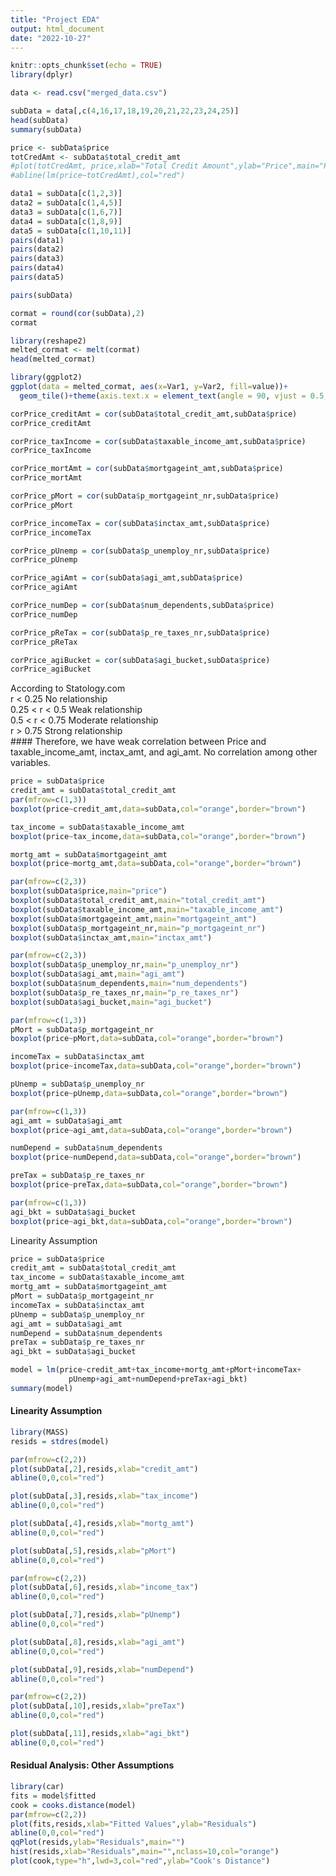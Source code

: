 ```yaml
---
title: "Project EDA"
output: html_document
date: "2022-10-27"
---
```


```r
knitr::opts_chunk$set(echo = TRUE)
library(dplyr)
```


```r

data <- read.csv("merged_data.csv")  

subData = data[,c(4,16,17,18,19,20,21,22,23,24,25)]
head(subData)
summary(subData)

```
```r
price <- subData$price
totCredAmt <- subData$total_credit_amt
#plot(totCredAmt, price,xlab="Total Credit Amount",ylab="Price",main="Price vs. Credit #Amount")
#abline(lm(price~totCredAmt),col="red")

```

```r
data1 = subData[c(1,2,3)]
data2 = subData[c(1,4,5)]
data3 = subData[c(1,6,7)]
data4 = subData[c(1,8,9)]
data5 = subData[c(1,10,11)]
pairs(data1)
pairs(data2)
pairs(data3)
pairs(data4)
pairs(data5)

```
```r
pairs(subData)
```
```r
cormat = round(cor(subData),2)
cormat

```
```r
library(reshape2)
melted_cormat <- melt(cormat)
head(melted_cormat)

```


```r
library(ggplot2)
ggplot(data = melted_cormat, aes(x=Var1, y=Var2, fill=value))+ 
  geom_tile()+theme(axis.text.x = element_text(angle = 90, vjust = 0.5, hjust=1))

```


```r
corPrice_creditAmt = cor(subData$total_credit_amt,subData$price)
corPrice_creditAmt

corPrice_taxIncome = cor(subData$taxable_income_amt,subData$price)
corPrice_taxIncome

corPrice_mortAmt = cor(subData$mortgageint_amt,subData$price)
corPrice_mortAmt

corPrice_pMort = cor(subData$p_mortgageint_nr,subData$price)
corPrice_pMort

corPrice_incomeTax = cor(subData$inctax_amt,subData$price)
corPrice_incomeTax

corPrice_pUnemp = cor(subData$p_unemploy_nr,subData$price)
corPrice_pUnemp

corPrice_agiAmt = cor(subData$agi_amt,subData$price)
corPrice_agiAmt

corPrice_numDep = cor(subData$num_dependents,subData$price)
corPrice_numDep

corPrice_pReTax = cor(subData$p_re_taxes_nr,subData$price)
corPrice_pReTax

corPrice_agiBucket = cor(subData$agi_bucket,subData$price)
corPrice_agiBucket

```
According to Statology.com\
r < 0.25 No relationship\
0.25 < r < 0.5 Weak relationship\
0.5 < r < 0.75 Moderate relationship\
r > 0.75 Strong relationship\
#### Therefore, we have weak correlation between Price and taxable_income_amt, inctax_amt, and agi_amt. No correlation among other variables.

```r
price = subData$price
credit_amt = subData$total_credit_amt
par(mfrow=c(1,3))
boxplot(price~credit_amt,data=subData,col="orange",border="brown")

tax_income = subData$taxable_income_amt
boxplot(price~tax_income,data=subData,col="orange",border="brown")

mortg_amt = subData$mortgageint_amt
boxplot(price~mortg_amt,data=subData,col="orange",border="brown")

```

```r
par(mfrow=c(2,3))
boxplot(subData$price,main="price")
boxplot(subData$total_credit_amt,main="total_credit_amt")
boxplot(subData$taxable_income_amt,main="taxable_income_amt")
boxplot(subData$mortgageint_amt,main="mortgageint_amt")
boxplot(subData$p_mortgageint_nr,main="p_mortgageint_nr")
boxplot(subData$inctax_amt,main="inctax_amt")
```
```r
par(mfrow=c(2,3))
boxplot(subData$p_unemploy_nr,main="p_unemploy_nr")
boxplot(subData$agi_amt,main="agi_amt")
boxplot(subData$num_dependents,main="num_dependents")
boxplot(subData$p_re_taxes_nr,main="p_re_taxes_nr")
boxplot(subData$agi_bucket,main="agi_bucket")
```


```r
par(mfrow=c(1,3))
pMort = subData$p_mortgageint_nr
boxplot(price~pMort,data=subData,col="orange",border="brown")

incomeTax = subData$inctax_amt
boxplot(price~incomeTax,data=subData,col="orange",border="brown")

pUnemp = subData$p_unemploy_nr
boxplot(price~pUnemp,data=subData,col="orange",border="brown")


```

```r
par(mfrow=c(1,3))
agi_amt = subData$agi_amt
boxplot(price~agi_amt,data=subData,col="orange",border="brown")

numDepend = subData$num_dependents
boxplot(price~numDepend,data=subData,col="orange",border="brown")

preTax = subData$p_re_taxes_nr
boxplot(price~preTax,data=subData,col="orange",border="brown")

```
```r
par(mfrow=c(1,3))
agi_bkt = subData$agi_bucket
boxplot(price~agi_bkt,data=subData,col="orange",border="brown")
```

Linearity Assumption

```r
price = subData$price
credit_amt = subData$total_credit_amt
tax_income = subData$taxable_income_amt
mortg_amt = subData$mortgageint_amt
pMort = subData$p_mortgageint_nr
incomeTax = subData$inctax_amt
pUnemp = subData$p_unemploy_nr
agi_amt = subData$agi_amt
numDepend = subData$num_dependents
preTax = subData$p_re_taxes_nr
agi_bkt = subData$agi_bucket

model = lm(price~credit_amt+tax_income+mortg_amt+pMort+incomeTax+
             pUnemp+agi_amt+numDepend+preTax+agi_bkt)
summary(model)

```
#### Linearity Assumption
```r
library(MASS)
resids = stdres(model)

par(mfrow=c(2,2))
plot(subData[,2],resids,xlab="credit_amt")
abline(0,0,col="red")

plot(subData[,3],resids,xlab="tax_income")
abline(0,0,col="red")

plot(subData[,4],resids,xlab="mortg_amt")
abline(0,0,col="red")

plot(subData[,5],resids,xlab="pMort")
abline(0,0,col="red")
```

```r
par(mfrow=c(2,2))
plot(subData[,6],resids,xlab="income_tax")
abline(0,0,col="red")

plot(subData[,7],resids,xlab="pUnemp")
abline(0,0,col="red")

plot(subData[,8],resids,xlab="agi_amt")
abline(0,0,col="red")

plot(subData[,9],resids,xlab="numDepend")
abline(0,0,col="red")
```
```r
par(mfrow=c(2,2))
plot(subData[,10],resids,xlab="preTax")
abline(0,0,col="red")

plot(subData[,11],resids,xlab="agi_bkt")
abline(0,0,col="red")
```

#### Residual Analysis: Other Assumptions
```r
library(car)
fits = model$fitted
cook = cooks.distance(model)
par(mfrow=c(2,2))
plot(fits,resids,xlab="Fitted Values",ylab="Residuals")
abline(0,0,col="red")
qqPlot(resids,ylab="Residuals",main="")
hist(resids,xlab="Residuals",main="",nclass=10,col="orange")
plot(cook,type="h",lwd=3,col="red",ylab="Cook's Distance")

```









